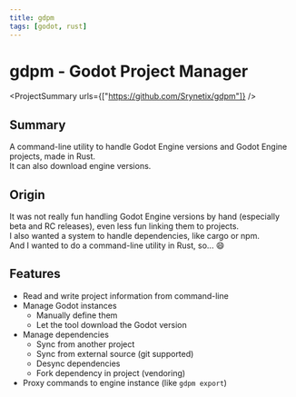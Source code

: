 ```yaml
---
title: gdpm
tags: [godot, rust]
---
```

<Back name="Projects" link="../../" />

# gdpm - Godot Project Manager

<ProjectSummary
    urls={["https://github.com/Srynetix/gdpm"]}
/>

## Summary

A command-line utility to handle <ELink href="https://godotengine.org/">Godot Engine</ELink> versions and Godot Engine projects, made in Rust.  
It can also download engine versions.

## Origin

It was not really fun handling Godot Engine versions by hand (especially beta and RC releases), even less fun linking them to projects.  
I also wanted a system to handle dependencies, like cargo or npm.  
And I wanted to do a command-line utility in Rust, so... :smile:

## Features

- Read and write project information from command-line
- Manage Godot instances
    - Manually define them
    - Let the tool download the Godot version
- Manage dependencies
    - Sync from another project
    - Sync from external source (git supported)
    - Desync dependencies
    - Fork dependency in project (vendoring)
- Proxy commands to engine instance (like `gdpm export`)
